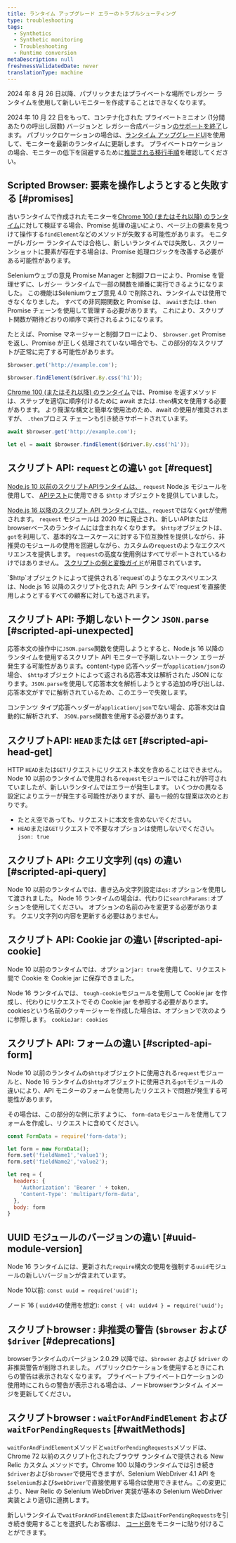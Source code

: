 ```yaml
---
title: ランタイム アップグレード エラーのトラブルシューティング
type: troubleshooting
tags:
  - Synthetics
  - Synthetic monitoring
  - Troubleshooting
  - Runtime conversion
metaDescription: null
freshnessValidatedDate: never
translationType: machine
---
```


<Callout variant="important">
  2024 年 8 月 26 日以降、パブリックまたはプライベートな場所でレガシー ランタイムを使用して新しいモニターを作成することはできなくなります。

  2024 年 10 月 22 日をもって、コンテナ化された プライベートミニオン (1分間あたりの呼出し回数) バージョンと レガシー合成バージョン[のサポートを終了](/whats-new/2024/04/whats-new-04-09-eol-synthetics-runtime-cpm)します。 パブリックロケーションの場合は、[ランタイム アップグレードUI](/docs/synthetics/synthetic-monitoring/using-monitors/runtime-upgrade-ui/)を使用して、モニターを最新のランタイムに更新します。 プライベートロケーションの場合、モニターの低下を回避するために[推奨される移行手順](/docs/synthetics/synthetic-monitoring/private-locations/job-manager-transition-guide/#monitorMigration)を確認してください。
</Callout>

## Scripted Browser: 要素を操作しようとすると失敗する [#promises]

古いランタイムで作成されたモニターを[Chrome 100 (またはそれ以降) のランタイム](/docs/synthetics/synthetic-monitoring/scripting-monitors/synthetic-scripted-browser-reference-monitor-versions-chrome-100)に対して検証する場合、Promise 処理の違いにより、ページ上の要素を見つけて操作する`findElement`などのメソッドが失敗する可能性があります。 モニターがレガシー ランタイムでは合格し、新しいランタイムでは失敗し、スクリーンショットに要素が存在する場合は、Promise 処理ロジックを改善する必要がある可能性があります。

Seleniumウェブの意見 Promise Manager と制御フローにより、Promise を管理せずに、レガシー ランタイムで一部の関数を順番に実行できるようになりました。 この機能はSeleniumウェブ意見 4.0 で削除され、ランタイムでは使用できなくなりました。 すべての非同期関数と Promise は、 `await`または`.then` Promise チェーンを使用して管理する必要があります。 これにより、スクリプト関数が期待どおりの順序で実行されるようになります。

たとえば、Promise マネージャーと制御フローにより、 `$browser.get` Promise を返し、Promise が正しく処理されていない場合でも、この部分的なスクリプトが正常に完了する可能性があります。

```js
$browser.get('http://example.com');

$browser.findElement($driver.By.css('h1'));
```

[Chrome 100 (またはそれ以降) のランタイム](/docs/synthetics/synthetic-monitoring/scripting-monitors/synthetic-scripted-browser-reference-monitor-versions-chrome-100)では、Promise を返すメソッドは、ステップを適切に順序付けるために await または`.then`構文を使用する必要があります。 より簡潔な構文と簡単な使用法のため、await の使用が推奨されますが、 `.then`プロミス チェーンも引き続きサポートされています。

```js
await $browser.get('http://example.com');

let el = await $browser.findElement($driver.By.css('h1'));
```

## スクリプト API: `request`との違い `got` [#request]

[Node.js 10 以前のスクリプトAPIランタイムは、](/docs/synthetics/synthetic-monitoring/using-monitors/manage-monitor-runtimes/#dependencies) `request` Node.js モジュールを使用して、 [APIテスト](/docs/synthetics/synthetic-monitoring/scripting-monitors/write-synthetic-api-tests-legacy/)に使用できる `$http` オブジェクトを提供していました。

[Node.js 16 以降のスクリプト API ランタイムでは、](/docs/synthetics/synthetic-monitoring/using-monitors/manage-monitor-runtimes/#apidependencies) `request`ではなく`got`が使用されます。 `request` モジュールは 2020 年に廃止され、新しいAPIまたはbrowserベースのランタイムには含まれなくなります。 `$http`オブジェクトは、 `got`を利用して、基本的なユースケースに対する下位互換性を提供しながら、非推奨のモジュールの使用を回避しながら、カスタムの`request`のようなエクスペリエンスを提供します。 `request`の高度な使用例はすべてサポートされているわけではありません。 [スクリプトの例と変換ガイド](/docs/synthetics/synthetic-monitoring/scripting-monitors/write-synthetic-api-tests/)が用意されています。

<Callout variant="tip">
  `$http`オブジェクトによって提供される`request`のようなエクスペリエンスは、Node.js 16 以降のスクリプト化された API ランタイムで`request`を直接使用しようとするすべての顧客に対しても返されます。
</Callout>

## スクリプト API: 予期しないトークン `JSON.parse` [#scripted-api-unexpected]

応答本文の操作中に`JSON.parse`関数を使用しようとすると、Node.js 16 以降のランタイムを使用するスクリプト API モニターで予期しないトークン エラーが発生する可能性があります。content-type 応答ヘッダーが`application/json`の場合、 `$http`オブジェクトによって返される応答本文は解析された JSON になります。`JSON.parse`を使用して応答本文を解析しようとする追加の呼び出しは、応答本文がすでに解析されているため、このエラーで失敗します。

コンテンツ タイプ応答ヘッダーが`application/json`でない場合、応答本文は自動的に解析されず、 `JSON.parse`関数を使用する必要があります。

## スクリプトAPI: `HEAD`または `GET` [#scripted-api-head-get]

HTTP `HEAD`または`GET`リクエストにリクエスト本文を含めることはできません。 Node 10 以前のランタイムで使用される`request`モジュールではこれが許可されていましたが、新しいランタイムではエラーが発生します。 いくつかの異なる設定によりエラーが発生する可能性がありますが、最も一般的な提案は次のとおりです。

* たとえ空であっても、リクエストに本文を含めないでください。
* `HEAD`または`GET`リクエストで不要なオプションは使用しないでください。 `json: true`

## スクリプト API: クエリ文字列 (qs) の違い [#scripted-api-query]

Node 10 以前のランタイムでは、書き込み文字列設定は`qs:`オプションを使用して渡されました。 Node 16 ランタイムの場合は、代わりに`searchParams:`オプションを使用してください。 オプションの名前のみを変更する必要があります。 クエリ文字列の内容を更新する必要はありません。

## スクリプト API: Cookie jar の違い [#scripted-api-cookie]

Node 10 以前のランタイムでは、オプション`jar: true`を使用して、リクエスト間で Cookie を Cookie jar に保存できました。

Node 16 ランタイムでは、 `tough-cookie`モジュールを使用して Cookie jar を作成し、代わりにリクエストでその Cookie jar を参照する必要があります。 cookiesという名前のクッキージャーを作成した場合は、オプションで次のように参照します。 `cookieJar: cookies`

## スクリプト API: フォームの違い [#scripted-api-form]

Node 10 以前のランタイムの`$http`オブジェクトに使用される`request`モジュールと、Node 16 ランタイムの`$http`オブジェクトに使用される`got`モジュールの違いにより、API モニターのフォームを使用したリクエストで問題が発生する可能性があります。

その場合は、この部分的な例に示すように、 `form-data`モジュールを使用してフォームを作成し、リクエストに含めてください。

```js
const FormData = require('form-data');

let form = new FormData();
form.set('fieldName1','value1');
form.set('fieldName2','value2');

let req = {
  headers: {
    'Authorization': 'Bearer ' + token,
    'Content-Type': 'multipart/form-data',
  },
  body: form
}
```

## UUID モジュールのバージョンの違い [#uuid-module-version]

Node 16 ランタイムには、更新された`require`構文の使用を強制する`uuid`モジュールの新しいバージョンが含まれています。

Node 10以前: `const uuid = require('uuid');`

ノード 16 ( `uuidv4`の使用を想定): `const { v4: uuidv4 } = require('uuid');`

## スクリプトbrowser : 非推奨の警告 (`$browser` および `$driver` [#deprecations]

browserランタイムのバージョン 2.0.29 以降では、`$browser` および `$driver` の非推奨警告が削除されました。 パブリックロケーションを使用するときにこれらの警告は表示されなくなります。 プライベートプライベートロケーションの使用時にこれらの警告が表示される場合は、ノードbrowserランタイム イメージを更新してください。

## スクリプトbrowser : `waitForAndFindElement` および `waitForPendingRequests` [#waitMethods]

`waitForAndFindElement`メソッドと`waitForPendingRequests`メソッドは、Chrome 72 以前のスクリプト化されたブラウザ ランタイムで提供される New Relic カスタム メソッドです。Chrome 100 以降のランタイムでは引き続き`$driver`および`$browser`で使用できますが、Selenium WebDriver 4.1 API を`$selenium`および`$webDriver`で直接使用する場合は使用できません。この変更により、New Relic の Selenium WebDriver 実装が基本の Selenium WebDriver 実装とより適切に連携します。

新しいランタイムで`waitForAndFindElement`または`waitForPendingRequests`を引き続き使用することを選択したお客様は、 [コード例](/docs/synthetics/synthetic-monitoring/scripting-monitors/synthetic-scripted-browser-reference-monitor-versions-chrome-100/#waitForAndFindElement)をモニターに貼り付けることができます。